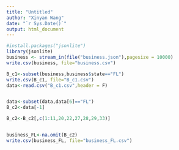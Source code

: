---
title: "Untitled"
author: "Xinyan Wang"
date: "`r Sys.Date()`"
output: html_document
---

```{r pressure, echo=FALSE}
#install.packages("jsonlite")
library(jsonlite)
business <- stream_in(file("business.json"),pagesize = 10000)
write.csv(business, file="business.csv")

B_c1<-subset(business,business$state=="FL")
write.csv(B_c1, file="B_c1.csv")
data<-read.csv("B_c1.csv",header = F)


data<-subset(data,data[6]=="FL")
B_c2<-data[-1]

B_c2<-B_c2[,c(1:11,20,22,27,28,29,33)]


business_FL<-na.omit(B_c2)
write.csv(business_FL, file="business_FL.csv")
```

